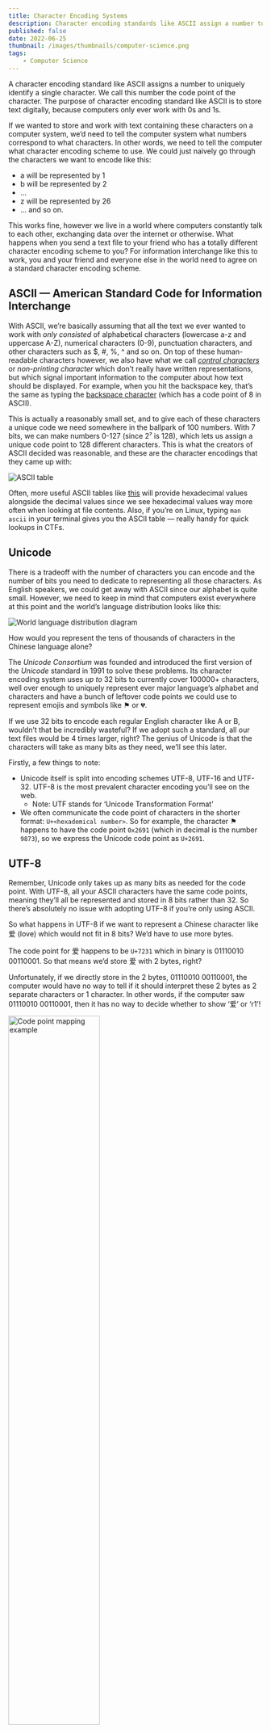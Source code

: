 ```yaml
---
title: Character Encoding Systems
description: Character encoding standards like ASCII assign a number to uniquely identify a single character.
published: false
date: 2022-06-25
thumbnail: /images/thumbnails/computer-science.png
tags:
    - Computer Science
---
```



A character encoding standard like ASCII assigns a number to uniquely identify a single character. We call this number the code point of the character. The purpose of character encoding standard like ASCII is to store text digitally, because computers only ever work with 0s and 1s.

If we wanted to store and work with text containing these characters on a computer system, we’d need to tell the computer system what numbers correspond to what characters. In other words, we need to tell the computer what character encoding scheme to use. We could just naively go through the characters we want to encode like this:

* a will be represented by 1
* b will be represented by 2
* ...
* z will be represented by 26
* ... and so on.

This works fine, however we live in a world where computers constantly talk to each other, exchanging data over the internet or otherwise. What happens when you send a text file to your friend who has a totally different character encoding scheme to you? For information interchange like this to work, you and your friend and everyone else in the world need to agree on a standard character encoding scheme. 

## ASCII — American Standard Code for Information Interchange

With ASCII, we’re basically assuming that all the text we ever wanted to work with *only consisted* of alphabetical characters (lowercase a-z and uppercase A-Z), numerical characters (0-9), punctuation characters, and other characters such as $, #, %, ^ and so on. On top of these human-readable characters however, we also have what we call *[control characters](https://en.wikipedia.org/wiki/Control_character)* or *non-printing character* which don’t really have written representations, but which signal important information to the computer about how text should be displayed. For example, when you hit the backspace key, that’s the same as typing the [backspace character](https://en.wikipedia.org/wiki/Backspace) (which has a code point of 8 in ASCII).

This is actually a reasonably small set, and to give each of these characters a unique code we need somewhere in the ballpark of 100 numbers. With 7 bits, we can make numbers 0-127 (since 2⁷ is 128), which lets us assign a unique code point to 128 different characters. This is what the creators of ASCII decided was reasonable, and these are the character encodings that they came up with:

<Image src="/images/blogs/concepts/Character-Encoding/ASCII-table.png" alt="ASCII table" />

Often, more useful ASCII tables like [this](https://www.rapidtables.com/code/text/ascii-table.html) will provide hexadecimal values alongside the decimal values since we see hexadecimal values way more often when looking at file contents. Also, if you’re on Linux, typing `man ascii` in your terminal gives you the ASCII table — really handy for quick lookups in CTFs.

## Unicode

There is a tradeoff with the number of characters you can encode and the number of bits you need to dedicate to representing all those characters. As English speakers, we could get away with ASCII since our alphabet is quite small. However, we need to keep in mind that computers exist everywhere at this point and the world’s language distribution looks like this:

<Image src="/images/blogs/concepts/Character-Encoding/language-distribution.png" alt="World language distribution diagram" />

How would you represent the tens of thousands of characters in the Chinese language alone? 

The *Unicode Consortium* was founded and introduced the first version of the *Unicode* standard in 1991 to solve these problems. Its character encoding system uses *up to* 32 bits to currently cover 100000+ characters, well over enough to uniquely represent ever major language’s alphabet and characters and have a bunch of leftover code points we could use to represent emojis and symbols like ⚑ or 💔.

If we use 32 bits to encode each regular English character like A or B, wouldn’t that be incredibly wasteful? If we adopt such a standard, all our text files would be 4 times larger, right? The genius of Unicode is that the characters will take as many bits as they need, we’ll see this later.

Firstly, a few things to note:

* Unicode itself is split into encoding schemes UTF-8, UTF-16 and UTF-32. UTF-8 is the most prevalent character encoding you’ll see on the web.
    - Note: UTF stands for ‘Unicode Transformation Format’
* We often communicate the code point of characters in the shorter format: `U+<hexademical number>`. So for example, the character ⚑ happens to have the code point `0x2691` (which in decimal is the number `9873`), so we express the Unicode code point as `U+2691`.

## UTF-8

Remember, Unicode only takes up as many bits as needed for the code point. With UTF-8, all your ASCII characters have the same code points, meaning they’ll all be represented and stored in 8 bits rather than 32. So there’s absolutely no issue with adopting UTF-8 if you’re only using ASCII.

So what happens in UTF-8 if we want to represent a Chinese character like 爱 (love) which would not fit in 8 bits? We’d have to use more bytes.

The code point for 爱 happens to be `U+7231` which in binary is 01110010 00110001. So that means we’d store 爱 with 2 bytes, right? 

Unfortunately, if we directly store in the 2 bytes, 01110010 00110001, the computer would have no way to tell if it should interpret these 2 bytes as 2 separate characters or 1 character. In other words, if the computer saw 01110010 00110001, then it has no way to decide whether to show ‘爱’ or ‘r1’!


<Image src="/images/blogs/concepts/Character-Encoding/code-point-mapping-1.png" alt="Code point mapping example" width="60%" />

<Image src="/images/blogs/concepts/Character-Encoding/code-point-mapping-2.png" alt="Code point mapping example" width="60%" />

Unicode is incredibly clever in its solution to this problem: we use the first byte of the character to tell the computer *how many more bytes to expect for the current character encoding*.

* If the computer sees `0xxxxxxx`, then it knows that the current encoding uses 1 byte.
    - We have 7 free slots to store the Unicode code point.
* If the computer sees `110xxxxx`, then it knows that the current encoding uses 2 bytes.
It expects the next byte to be `10xxxxxx` .
    - The first byte gives us 5 slots and the second byte gives us 6 slots, meaning we can store code points that are representable in 11 bits, so below the value 2¹¹.
* If the computer sees `1110xxxx`, then it knows that the current encoding uses 3 bytes.
It expects the next 2 bytes to be `10xxxxxx` .
    - The 3 bytes give 4 + 6 + 6 = 16 bits to represent the code point.
* If the computer sees `11110xxx`, then it knows that the current encoding uses 4 bytes.
It expects the next 3 bytes to be `10xxxxxx` .
    - The 4 bytes give 3 + 6 + 6 + 6 = 21 bits to represent the code point.

This is all summarised in the following table:

<Image src="/images/blogs/concepts/Character-Encoding/multi-byte-mapping.png" alt="Multi-byte code point mapping example" width="80%" />

So, how do we represent 爱? It looks like we’ll need 3 bytes to give us enough ‘free slots’ to write in the full code point for 爱:

<Image src="/images/blogs/concepts/Character-Encoding/code-point-mapping-3.png" alt="Code point mapping example" width="60%" />

You can check what the binary looks like for different Unicode characters here: [onlineunicodetools](https://onlineunicodetools.com/convert-unicode-to-binary).

## UTF-16 and UTF-32

What’s the difference between UTF-8, UTF-16 and UTF-32? They’re all responsible for encoding Unicode characters using a multi-byte encoding like in the example shown above.

UTF-16 uses 16 bits, or 2 bytes, as the minimum number of bits to encode a single character. This means that all ASCII characters would take up 2 bytes in UTF-16, meaning it’s on average a lot more wasteful of memory and storage space than if you were to use UTF-8. Why would you ever choose UTF-16 then? It turns out that when you’re using UTF-8, many characters will extend beyond 1 byte which makes indexing into a position in a string or calculating the length of strings becomes a lot less efficient! With UTF-16, you can expect the vast majority of characters to fit within those 2 bytes, so you’d rarely have to ever extend by 1 or 2 bytes. There are also more tradeoffs beyond this.

Interestingly, UTF-16 has some associated security vulnerabilities, for example, [CVE-2008-2938](https://cve.mitre.org/cgi-bin/cvename.cgi?name=CVE-2008-2938) and [CVE-2012-2135](https://cve.mitre.org/cgi-bin/cvename.cgi?name=CVE-2012-2135). This has been one huge driver behind UTF-8 being the standard character encoding system for the web.

What about UTF-32? No one uses it unfortunately. It’s simply far too wasteful to use 4 bytes for everything.
